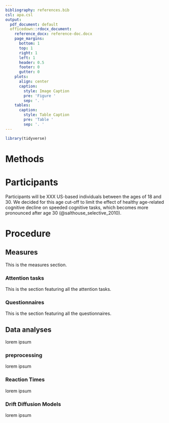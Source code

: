 ```yaml
---
bibliography: references.bib
csl: apa.csl
output:
  pdf_document: default
  officedown::rdocx_document:
    reference_docx: reference-doc.docx
    page_margins:
      bottom: 1
      top: 1
      right: 1
      left: 1
      header: 0.5
      footer: 0
      gutter: 0
    plots:
      align: center
      caption:
        style: Image Caption
        pre: 'Figure '
        sep: '. '
    tables:
      caption:
        style: Table Caption
        pre: 'Table '
        sep: '. '
---
```



```r
library(tidyverse)
```


# Methods {#methods}

# Participants {#participants}

Participants will be XXX US-based individuals between the ages of 18 and 30. We decided for this age cut-off to limit the effect of healthy age-related cognitive decline on speeded cognitive tasks, which becomes more pronounced after age 30 (@salthouse_selective_2010).

# Procedure {#procedure}


## Measures {#measures}

This is the measures section.

### Attention tasks {#tasks}

This is the section featuring all the attention tasks.

### Questionnaires {#questionnaires}

This is the section featuring all the questionnaires.

## Data analyses {#analyses}

lorem ipsum

### preprocessing {#preprocessing}

lorem ipsum

### Reaction Times {#rt}

lorem ipsum

### Drift Diffusion Models {#ddm}

lorem ipsum